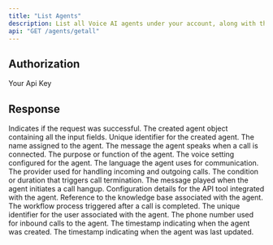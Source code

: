 ```yaml
---
title: "List Agents"
description: List all Voice AI agents under your account, along with their names, statuses, and creation dates, using Svalync's API.
api: "GET /agents/getall"
---
```

####
## Authorization
<ParamField header="x-api-key" type="string" required>
  Your Api Key
</ParamField>

## Response
<ResponseField name="response" type="array">
 <Expandable title="properties">
<ResponseField name="success" type="boolean">
  Indicates if the request was successful.
  
</ResponseField>
<ResponseField name="data" type="array">
  The created agent object containing all the input fields.
<Expandable title="properties">
  <ResponseField name="id" type="string">
    Unique identifier for the created agent.
  </ResponseField>
  <ResponseField name="name" type="string">
    The name assigned to the agent.
  </ResponseField>
  <ResponseField name="welcomeMessage" type="string">
    The message the agent speaks when a call is connected.
  </ResponseField>
  <ResponseField name="task" type="string">
    The purpose or function of the agent.
  </ResponseField>
  <ResponseField name="voice" type="string">
    The voice setting configured for the agent.
  </ResponseField>
  <ResponseField name="language" type="string">
    The language the agent uses for communication.
  </ResponseField>
  <ResponseField name="telephonyProvider" type="12333">
    The provider used for handling incoming and outgoing calls.
  </ResponseField>
  <ResponseField name="callTermination" type="integer">
    The condition or duration that triggers call termination.
  </ResponseField>
  <ResponseField name="hangupMessage" type="string">
    The message played when the agent initiates a call hangup.
  </ResponseField>
  <ResponseField name="apiTool" type="json">
    Configuration details for the API tool integrated with the agent.
  </ResponseField>
  <ResponseField name="knowledgeBase" type="string">
    Reference to the knowledge base associated with the agent.
  </ResponseField>
  <ResponseField name="workflow" type="string">
    The workflow process triggered after a call is completed.
  </ResponseField>
  <ResponseField name="userId" type="string">
    The unique identifier for the user associated with the agent.
  </ResponseField>
  <ResponseField name="inboundPhoneNumber" type="number">
    The phone number used for inbound calls to the agent.
  </ResponseField>
  <ResponseField name="createdAt" type="number">
    The timestamp indicating when the agent was created.
  </ResponseField>
  <ResponseField name="updatedAt" type="number">
    The timestamp indicating when the agent was last updated.
  </ResponseField>
 </Expandable>
</ResponseField> 

  </Expandable>
</ResponseField>


